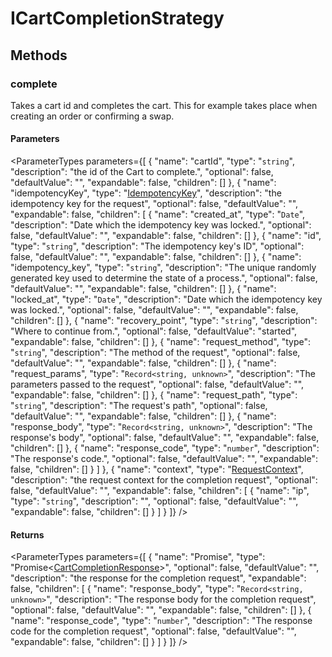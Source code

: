 
# ICartCompletionStrategy

## Methods

### complete

Takes a cart id and completes the cart. This for example takes place when
creating an order or confirming a swap.

#### Parameters

<ParameterTypes parameters={[
  {
    "name": "cartId",
    "type": "`string`",
    "description": "the id of the Cart to complete.",
    "optional": false,
    "defaultValue": "",
    "expandable": false,
    "children": []
  },
  {
    "name": "idempotencyKey",
    "type": "[IdempotencyKey](../../entities/classes/entities.IdempotencyKey.mdx)",
    "description": "the idempotency key for the request",
    "optional": false,
    "defaultValue": "",
    "expandable": false,
    "children": [
      {
        "name": "created_at",
        "type": "`Date`",
        "description": "Date which the idempotency key was locked.",
        "optional": false,
        "defaultValue": "",
        "expandable": false,
        "children": []
      },
      {
        "name": "id",
        "type": "`string`",
        "description": "The idempotency key's ID",
        "optional": false,
        "defaultValue": "",
        "expandable": false,
        "children": []
      },
      {
        "name": "idempotency_key",
        "type": "`string`",
        "description": "The unique randomly generated key used to determine the state of a process.",
        "optional": false,
        "defaultValue": "",
        "expandable": false,
        "children": []
      },
      {
        "name": "locked_at",
        "type": "`Date`",
        "description": "Date which the idempotency key was locked.",
        "optional": false,
        "defaultValue": "",
        "expandable": false,
        "children": []
      },
      {
        "name": "recovery_point",
        "type": "`string`",
        "description": "Where to continue from.",
        "optional": false,
        "defaultValue": "started",
        "expandable": false,
        "children": []
      },
      {
        "name": "request_method",
        "type": "`string`",
        "description": "The method of the request",
        "optional": false,
        "defaultValue": "",
        "expandable": false,
        "children": []
      },
      {
        "name": "request_params",
        "type": "`Record<string, unknown>`",
        "description": "The parameters passed to the request",
        "optional": false,
        "defaultValue": "",
        "expandable": false,
        "children": []
      },
      {
        "name": "request_path",
        "type": "`string`",
        "description": "The request's path",
        "optional": false,
        "defaultValue": "",
        "expandable": false,
        "children": []
      },
      {
        "name": "response_body",
        "type": "`Record<string, unknown>`",
        "description": "The response's body",
        "optional": false,
        "defaultValue": "",
        "expandable": false,
        "children": []
      },
      {
        "name": "response_code",
        "type": "`number`",
        "description": "The response's code.",
        "optional": false,
        "defaultValue": "",
        "expandable": false,
        "children": []
      }
    ]
  },
  {
    "name": "context",
    "type": "[RequestContext](../types/medusa.RequestContext.mdx)",
    "description": "the request context for the completion request",
    "optional": false,
    "defaultValue": "",
    "expandable": false,
    "children": [
      {
        "name": "ip",
        "type": "`string`",
        "description": "",
        "optional": false,
        "defaultValue": "",
        "expandable": false,
        "children": []
      }
    ]
  }
]} />

#### Returns

<ParameterTypes parameters={[
  {
    "name": "Promise",
    "type": "Promise&#60;[CartCompletionResponse](../types/medusa.CartCompletionResponse.mdx)&#62;",
    "optional": false,
    "defaultValue": "",
    "description": "the response for the completion request",
    "expandable": false,
    "children": [
      {
        "name": "response_body",
        "type": "`Record<string, unknown>`",
        "description": "The response body for the completion request",
        "optional": false,
        "defaultValue": "",
        "expandable": false,
        "children": []
      },
      {
        "name": "response_code",
        "type": "`number`",
        "description": "The response code for the completion request",
        "optional": false,
        "defaultValue": "",
        "expandable": false,
        "children": []
      }
    ]
  }
]} />
